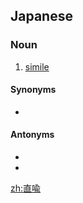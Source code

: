 ==Japanese==
{{ja-kanjitab|ちょく|ゆ|yomi=on}}
{{wikipedia|lang=ja}}

===Noun===
{{ja-noun|ちょくゆ}}

# [[simile]]

====Synonyms====
* {{ja-r|明喩|めいゆ}}

====Antonyms====
* {{ja-r|隱喩|いんゆ|gloss=metaphor}}
* {{ja-r|暗喩|あんゆ|gloss=metaphor}}

[[zh:直喩]]